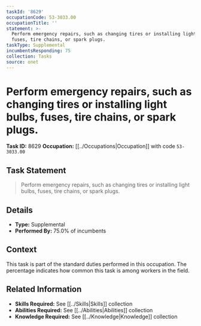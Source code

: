```yaml
---
taskId: '8629'
occupationCode: 53-3033.00
occupationTitle: ''
statement: >-
  Perform emergency repairs, such as changing tires or installing light bulbs,
  fuses, tire chains, or spark plugs.
taskType: Supplemental
incumbentsResponding: 75
collection: Tasks
source: onet
---
```

# Perform emergency repairs, such as changing tires or installing light bulbs, fuses, tire chains, or spark plugs.

**Task ID:** 8629
**Occupation:** [[../Occupations|Occupation]] with code `53-3033.00`

## Task Statement

> Perform emergency repairs, such as changing tires or installing light bulbs, fuses, tire chains, or spark plugs.

## Details

- **Type:** Supplemental
- **Performed By:** 75.0% of incumbents

## Context

This task is part of the standard duties performed in this occupation. The percentage indicates how common this task is among workers in the field.

## Related Information

- **Skills Required:** See [[../Skills|Skills]] collection
- **Abilities Required:** See [[../Abilities|Abilities]] collection
- **Knowledge Required:** See [[../Knowledge|Knowledge]] collection
